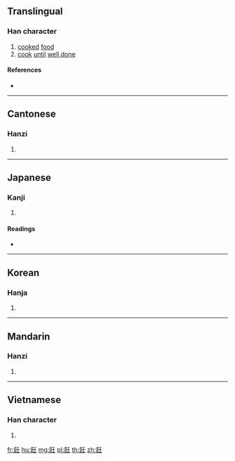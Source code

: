{{character info/new}}
{{also|餁|饪}}
==Translingual==

===Han character===
{{Han char|rn=184|rad=食|as=04|sn=13|four=81714|canj=OIHG|ids=⿰飠壬}}

# [[cooked]] [[food]]
# [[cook]] [[until]] [[well done]]

====References====
* {{Han ref|kx=1417.050|dkj=44049|dj=1941.050|hdz=74443.210|uh=98EA|ud=39146|bh=B6B9|bd=46777}}

----

==Cantonese==

===Hanzi===
{{yue-hanzi|jyut=[[jam5]], [[jam6]]|y=yam5, yam6|sim=饪}}

# {{defn|lang=yue|sort=食04}}

----

==Japanese==

===Kanji===
{{ja-kanji|grade=|rs=食04}}

# {{defn|lang=ja|sort=食04}}

====Readings====
* {{ja-readings|on=[[じん]] (jin), [[にん]] (nin)|kun=[[にる]] (niru)}}

----

==Korean==

===Hanja===
{{ko-hanja|hangeul=임|eumhun=|rv=im|mr=im|y=im}}

# {{defn|lang=ko|sort=食04}}

----

==Mandarin==

===Hanzi===
{{cmn-hanzi|sim=饪|pin=[[rèn]] ([[ren4]]), [[yǎng]] ([[yang3]])|wg=jen<sup>4</sup>, yang<sup>3</sup>}}

# {{defn|lang=cmn|sort=食04}}

----

==Vietnamese==

===Han character===
{{vi-hantu|[[nhẫm]], [[nhẩm]]|rs=食04}}

# {{defn|lang=vi|sort=食04}}

[[fr:飪]]
[[hu:飪]]
[[mg:飪]]
[[pl:飪]]
[[th:飪]]
[[zh:飪]]